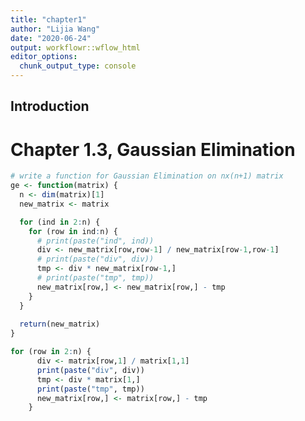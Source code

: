 ```yaml
---
title: "chapter1"
author: "Lijia Wang"
date: "2020-06-24"
output: workflowr::wflow_html
editor_options:
  chunk_output_type: console
---
```


## Introduction

# Chapter 1.3, Gaussian Elimination

```r
# write a function for Gaussian Elimination on nx(n+1) matrix
ge <- function(matrix) {
  n <- dim(matrix)[1]
  new_matrix <- matrix

  for (ind in 2:n) {
    for (row in ind:n) {
      # print(paste("ind", ind))
      div <- new_matrix[row,row-1] / new_matrix[row-1,row-1]
      # print(paste("div", div))
      tmp <- div * new_matrix[row-1,]
      # print(paste("tmp", tmp))
      new_matrix[row,] <- new_matrix[row,] - tmp
    }
  }
    
  return(new_matrix)
}
```


```r
for (row in 2:n) {
      div <- matrix[row,1] / matrix[1,1]
      print(paste("div", div))
      tmp <- div * matrix[1,]
      print(paste("tmp", tmp))
      new_matrix[row,] <- matrix[row,] - tmp
    }
```

